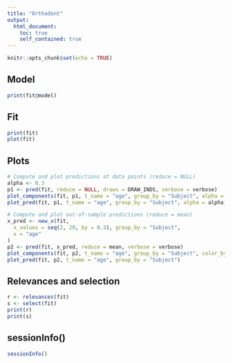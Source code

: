 ```yaml
---
title: "Orthodont"
output:
  html_document:
    toc: true
    self_contained: true
---
```


```r
knitr::opts_chunk$set(echo = TRUE)
```

## Model

```r
print(fit@model)
```

## Fit

```r
print(fit)
plot(fit)
```

## Plots

```r
# Compute and plot predictions at data points (reduce = NULL)
alpha <- 0.3
p1 <- pred(fit, reduce = NULL, draws = DRAW_INDS, verbose = verbose)
plot_components(fit, p1, t_name = "age", group_by = "Subject", alpha = alpha)
plot_pred(fit, p1, t_name = "age", group_by = "Subject", alpha = alpha)
```

```r
# Compute and plot out-of-sample predictions (reduce = mean)
x_pred <- new_x(fit,
  x_values = seq(2, 20, by = 0.3), group_by = "Subject",
  x = "age"
)
p2 <- pred(fit, x_pred, reduce = mean, verbose = verbose)
plot_components(fit, p2, t_name = "age", group_by = "Subject", color_by = "Sex")
plot_pred(fit, p2, t_name = "age", group_by = "Subject")
```

## Relevances and selection
```r
r <- relevances(fit)
s <- select(fit)
print(r)
print(s)
```

## sessionInfo()
```r
sessionInfo()
```
